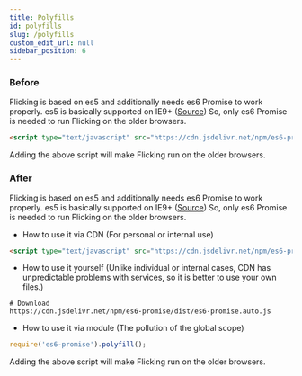 ```yaml
---
title: Polyfills
id: polyfills
slug: /polyfills
custom_edit_url: null
sidebar_position: 6
---
```


### Before
Flicking is based on es5 and additionally needs es6 Promise to work properly.
es5 is basically supported on IE9+ ([Source](http://kangax.github.io/compat-table/es5/))
So, only es6 Promise is needed to run Flicking on the older browsers.

```html
<script type="text/javascript" src="https://cdn.jsdelivr.net/npm/es6-promise/dist/es6-promise.auto.js"></script>
```

Adding the above script will make Flicking run on the older browsers.

### After


Flicking is based on es5 and additionally needs es6 Promise to work properly.
es5 is basically supported on IE9+ ([Source](http://kangax.github.io/compat-table/es5/))
So, only es6 Promise is needed to run Flicking on the older browsers.

* How to use it via CDN (For personal or internal use)
```html
<script type="text/javascript" src="https://cdn.jsdelivr.net/npm/es6-promise/dist/es6-promise.auto.js"></script>
```
* How to use it yourself (Unlike individual or internal cases, CDN has unpredictable problems with services, so it is better to use your own files.)
```
# Download
https://cdn.jsdelivr.net/npm/es6-promise/dist/es6-promise.auto.js
```
* How to use it via module (The pollution of the global scope)
```js
require('es6-promise').polyfill();
```


Adding the above script will make Flicking run on the older browsers.

